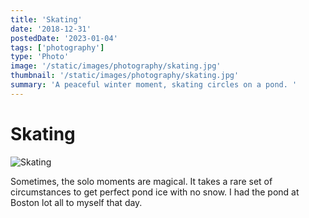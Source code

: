 ```yaml
---
title: 'Skating'
date: '2018-12-31'
postedDate: '2023-01-04'
tags: ['photography']
type: 'Photo'
image: '/static/images/photography/skating.jpg'
thumbnail: '/static/images/photography/skating.jpg'
summary: 'A peaceful winter moment, skating circles on a pond. '
---
```


# Skating

![Skating](/static/images/photography/skating.jpg)

Sometimes, the solo moments are magical. It takes a rare set of circumstances to get perfect pond ice with no snow. I had the pond at Boston lot all to myself that day.
